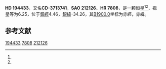 {{Starbox begin
| name = HD 194433
}}
{{Starbox observe
| epoch = [[J2000.0|J2000.0]]
| constell = {{星座名待查}}<ref name=SIMBAD>{{cite web
 | url=http://simbad.u-strasbg.fr/simbad/sim-id?Ident=HR+7808
 | title =Pulsating variable Star
 | publisher=Centre de Données astronomiques de Strasbourg
 | work=SIMBAD
 | accessdate=2012-07-13}}</ref><ref name=DATA>{{cite web
 | url=http://vizier.u-strasbg.fr/viz-bin/VizieR-5?-out.add=.&-source=5050&-corr=PK=HR&-out.max=9999&HR=7808
 | title=VizieR Detailed Page
 | accessdate=2012-07-13
 | archive-date=2016-03-05
 | archive-url=https://web.archive.org/web/20160305005957/http://vizier.u-strasbg.fr/viz-bin/VizieR-5?-out.add=.&-source=5050&-corr=PK=HR&-out.max=9999&HR=7808
 | dead-url=no
 }}</ref>
| 星官 = 
| ra = {{RA|20|26|53}}<ref name=SIMBAD /><ref name=DATA />
| dec = {{DEC|-37|24|11}}<ref name=SIMBAD /><ref name=DATA />
| appmag_v = 6.25<ref name=SIMBAD /><ref name=DATA />
}}
{{Starbox character
| class = K2IV-V<ref name=SIMBAD /><ref name=DATA />
| b-v = 0.97<ref name=SIMBAD /><ref name=DATA />
| u-b = 0.77<ref name=SIMBAD /><ref name=DATA />
| r-i = <ref name=SIMBAD /><ref name=DATA />
| variable = 
}}
{{Starbox astrometry
| radial_v = 0.77
| prop_mo_ra = 23
| parallax = 0.042
| p_error = 
}}
{{Starbox catalog
| names =CD-3713741，[[SAO星表|SAO]] 212126，[[HD星表|HD]] 194433，[[HR星表|HR]] 7808}}
{{Starbox reference |Simbad=HR+7808}}
{{Starbox end}}

'''HD 194433'''，又名'''CD-3713741'''，'''SAO 212126'''、'''HR 7808'''，是一颗恒星<ref name=SIMBAD /><ref name=DATA />，视星等为6.25，位于[[銀道座標系|銀經]]4.46，[[銀道座標系|銀緯]]-34.26，其[[B1900.0|B1900.0]]坐标为赤經{{RA|20|20|24.3}}，赤緯{{DEC|-37|-34.26|36}}。

== 参考文献 ==
{{reflist}}

{{star-stub}}

[[Category:HD和HDE天體|194433]]
[[Category:HR天體|7808]]
[[Category:SAO天體|212126]]